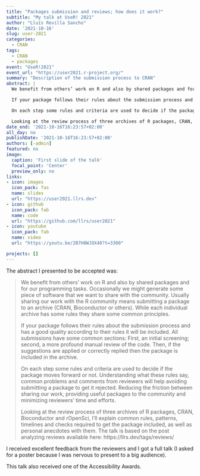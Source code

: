 ```yaml
---
title: "Packages submission and reviews; how does it work?"
subtitle: "My talk at UseR! 2021"
author: "Lluís Revilla Sancho"
date: '2021-10-16'
slug: user-2021
categories:
  - CRAN
tags:
  - CRAN
  - packages
event: "UseR!2021"
event_url: "https://user2021.r-project.org/"
summary: "Description of the submission process to CRAN"
abstract: |
  We benefit from others’ work on R and also by shared packages and for our programming tasks. Occasionally we might generate some piece of software that we want to share with the community. Usually sharing our work with the R community means submitting a package to an archive (CRAN, Bioconductor or others). While each individual archive has some rules they share some common principles.

  If your package follows their rules about the submission process and has a good quality according to their rules it will be included. All submissions have some common sections: First, an initial screening; second, a more profound manual review of the code. Then, if the suggestions are applied or correctly replied then the package is included in the archive.

  On each step some rules and criteria are used to decide if the package moves forward or not. Understanding what these rules say, common problems and comments from reviewers will help avoiding submitting a package to get it rejected. Reducing the friction between sharing our work, providing useful packages to the community and minimizing reviewers’ time and efforts.

  Looking at the review process of three archives of R packages, CRAN, Bioconductor and rOpenSci, I’ll explain common rules, patterns, timelines and checks required to get the package included, as well as personal anecdotes with them. The talk is based on the post analyzing reviews available here: https://llrs.dev/tags/reviews/
date_end: '2021-10-16T16:23:57+02:00'
all_day: no
publishDate: '2021-10-16T16:23:57+02:00'
authors: [-admin]
featured: no
image:
  caption: 'First slide of the talk'
  focal_point: 'Center'
  preview_only: no
links:
- icon: images
  icon_pack: fas
  name: slides
  url: "https://user2021.llrs.dev"
- icon: github
  icon_pack: fab
  name: code
  url: "https://github.com/llrs/user2021"
- icon: youtube
  icon_pack: fab
  name: video
  url: "https://youtu.be/2B7H8WJOX40?t=3300"

projects: []
---
```


The abstract I presented to be accepted was:

> We benefit from others’ work on R and also by shared packages and for our programming tasks. Occasionally we might generate some piece of software that we want to share with the community. Usually sharing our work with the R community means submitting a package to an archive (CRAN, Bioconductor or others). While each individual archive has some rules they share some common principles.
>
> If your package follows their rules about the submission process and has a good quality according to their rules it will be included. All submissions have some common sections: First, an initial screening; second, a more profound manual review of the code. Then, if the suggestions are applied or correctly replied then the package is included in the archive.
>
> On each step some rules and criteria are used to decide if the package moves forward or not. Understanding what these rules say, common problems and comments from reviewers will help avoiding submitting a package to get it rejected. Reducing the friction between sharing our work, providing useful packages to the community and minimizing reviewers’ time and efforts.
>
> Looking at the review process of three archives of R packages, CRAN, Bioconductor and rOpenSci, I’ll explain common rules, patterns, timelines and checks required to get the package included, as well as personal anecdotes with them. The talk is based on the post analyzing reviews available here: https://llrs.dev/tags/reviews/

I received excellent feedback from the reviewers and I got a full talk (I asked for a poster because I was nervous to present to a big audience).

This talk also received one of the Accessibility Awards. 
